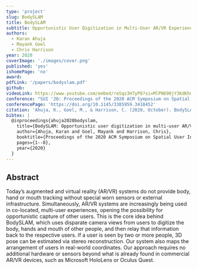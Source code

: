 ```yaml
---
type: 'project'
slug: BodySLAM
title: BodySLAM
subtitle: Opportunistic User Digitization in Multi-User AR/VR Experiences
authors:
  - Karan Ahuja
  - Mayank Goel
  - Chris Harrison
year: 2020
coverImage: './images/cover.png'
published: 'yes'
ishomePage: 'no'
award:
pdfLink: '/papers/bodyslam.pdf'
github:
videoLink: https://www.youtube.com/embed/reSqz3H7yP8?si=MlPN690jY3KdKhmq
conference: "SUI '20: Proceedings of the 2020 ACM Symposium on Spatial User Interaction"
conferencePage: 'https://doi.org/10.1145/3385959.3418452'
citation: 'Ahuja, K., Goel, M., & Harrison, C. (2020, October). BodySLAM: Opportunistic user digitization in multi-user AR/VR Experiences. In Proceedings of the 2020 ACM Symposium on Spatial User Interaction (pp. 1-8).'
bibtex: |
  @inproceedings{ahuja2020bodyslam,
    title={BodySLAM: Opportunistic user digitization in multi-user AR/VR Experiences},
    author={Ahuja, Karan and Goel, Mayank and Harrison, Chris},
    booktitle={Proceedings of the 2020 ACM Symposium on Spatial User Interaction},
    pages={1--8},
    year={2020}
  }
---
```


## Abstract

Today’s augmented and virtual reality (AR/VR) systems do not provide body, hand or mouth tracking without special worn sensors or external infrastructure. Simultaneously, AR/VR systems are increasingly being used in co-located, multi-user experiences, opening the possibility for opportunistic capture of other users. This is the core idea behind BodySLAM, which uses disparate camera views from users to digitize the body, hands and mouth of other people, and then relay that information back to the respective users. If a user is seen by two or more people, 3D pose can be estimated via stereo reconstruction. Our system also maps the arrangement of users in real-world coordinates. Our approach requires no additional hardware or sensors beyond what is already found in commercial AR/VR devices, such as Microsoft HoloLens or Oculus Quest.
